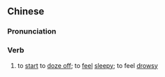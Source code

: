 ==Chinese==
{{zh-forms|type=12|alt=瞌眼睏}}

===Pronunciation===
{{zh-pron
|c=hap1 ngaan5 fan3
|cat=v
}}

===Verb===
{{zh-verb}}

# {{lb|zh|Cantonese}} to [[start]] to [[doze off]]; to [[feel]] [[sleepy]]; to feel [[drowsy]]